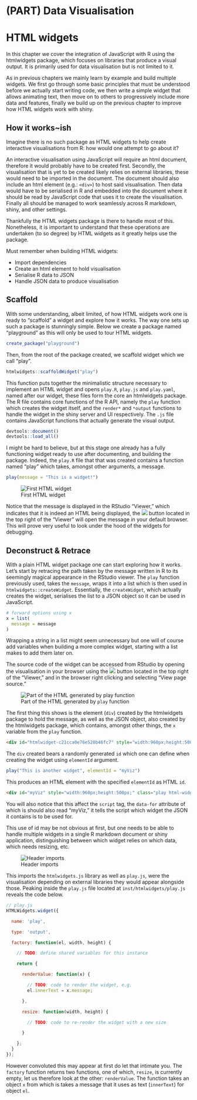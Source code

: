 # (PART) Data Visualisation {-}

# HTML widgets {-}

In this chapter we cover the integration of JavaScript with R using the htmlwidgets package, which focuses on libraries that produce a visual output. It is primarily used for data visualisation but is not limited to it.

As in previous chapters we mainly learn by example and build multiple widgets. We first go through some basic principles that must be understood before we actually start writing code, we then write a simple widget that allows animating text, then move on to others to progressively include more data and features, finally we build up on the previous chapter to improve how HTML widgets work with shiny.

## How it works~ish {-}

Imagine there is no such package as HTML widgets to help create interactive visualisations from R: how would one attempt to go about it?

An interactive visualisation using JavaScript will require an html document, therefore it would probably have to be created first. Secondly, the visualisation that is yet to be created likely relies on external libraries, these would need to be imported in the document. The document should also include an html element (e.g.: `<div>`) to host said visualisation. Then data would have to be serialised in R and embedded into the document where it should be read by JavaScript code that uses it to create the visualisation. Finally all should be managed to work seamlessly across R markdown, shiny, and other settings.

Thankfully the HTML widgets package is there to handle most of this. Nonetheless, it is important to understand that these operations are undertaken (to so degree) by HTML widgets as it greatly helps use the package.

Must remember when building HTML widgets:

- Import dependencies
- Create an html element to hold visualisation
- Serialise R data to JSON
- Handle JSON data to produce visualisation

## Scaffold

With some understanding, albeit limited, of how HTML widgets work one is ready to "scaffold" a widget and explore how it works. The way one sets up such a package is stunningly simple. Below we create a package named "playground" as this will only be used to tour HTML widgets.

```r
create_package("playground")
```

Then, from the root of the package created, we scaffold widget which we call "play".

```r
htmlwidgets::scaffoldWidget("play")
```

This function puts together the minimalistic structure necessary to implement an HTML widget and opens `play.R`, `play.js` and `play.yaml`, named after our widget, these files form the core an htmlwidgets package. The R file contains core functions of the R API, namely the `play` function which creates the widget itself, and the `render*` and `*output` functions to handle the widget in the shiny server and UI respectively. The `.js` file contains JavaScript functions that actually generate the visual output. 

```r
devtools::document()
devtools::load_all()
```

I might be hard to believe, but at this stage one already has a fully functioning widget ready to use after documenting, and building the package. Indeed, the `play.R` file that that was created contains a function named "play" ẁhich takes, amongst other arguments, a message.  

```r
play(message = "This is a widget!")
```

![First HTML widget](images/playground-1.png)

Notice that the message is displayed in the RStudio "Viewer," which indicates that it is indeed an HTML being displayed, the ![](images/open-in-browser.png) button located in the top right of the "Viewer" will open the message in your default browser. This will prove very useful to look under the hood of the widgets for debugging.

## Deconstruct & Retrace

With a plain HTML widget package one can start exploring how it works. Let's start by retracing the path taken by the message written in R to its seemingly magical appearance in the RStudio viewer. The `play` function previously used, takes the `message`, wraps it into a list which is then used in `htmlwidgets::createWidget`. Essentially, the `createWidget`, which actually creates the widget, serialises the list to a JSON object so it can be used in JavaScript.

```r
# forward options using x
x = list(
  message = message
)
```

Wrapping a string in a list might seem unnecessary but one will of course add variables when building a more complex widget, starting with a list makes to add them later on. 

The source code of the widget can be accessed from RStudio by opening the visualisation in your browser using the ![](images/open-in-browser.png) button located in the top right of the "Viewer," and in the browser right clicking and selecting "View page source."

![Part of the HTML generated by `play` function](images/playground-source.png)

The first thing this shows is the element (`div`) created by the htmlwidgets package to hold the message, as well as the JSON object, also created by the htmlwidgets package, which contains, amongst other things, the `x` variable from the `play` function.

```html
<div id="htmlwidget-c21cca0e76e520b46fc7" style="width:960px;height:500px;" class="play html-widget"></div>
```

The `div` created bears a randomly generated `id` which one can define when creating the widget using `elementId` argument.

```r
play("This is another widget", elementId = "myViz")
```

This produces an HTML element with the specified `elementId` as HTML `id`.

```html
<div id="myViz" style="width:960px;height:500px;" class="play html-widget"></div>
```

You will also notice that this affect the `script` tag, the `data-for` attribute of which is should also read "myViz," it tells the script which widget the JSON it contains is to be used for.

<script type="application/json" data-for="myViz">{"x":{"message":"This is a widget!"},"evals":[],"jsHooks":[]}</script>

This use of id may be not obvious at first, but one needs to be able to handle multiple widgets in a single R markdown document or shiny application, distinguishing between which widget relies on which data, which needs resizing, etc. 

![Header imports](images/playground-deps.png)

This imports the `htmlwidgets.js` library as well as `play.js`, were the visualisation depending on external libraries they would appear alongside those. Peaking inside the `play.js` file located at `inst/htmlwidgets/play.js` reveals the code below.

```js
// play.js
HTMLWidgets.widget({

  name: 'play',

  type: 'output',

  factory: function(el, width, height) {

    // TODO: define shared variables for this instance

    return {

      renderValue: function(x) {

        // TODO: code to render the widget, e.g.
        el.innerText = x.message;

      },

      resize: function(width, height) {

        // TODO: code to re-render the widget with a new size

      }

    };
  }
});
```

However convoluted this may appear at first do let that intimate you. The `factory` function returns two functions, one of which, `resize`, is currently empty, let us therefore look at the other: `renderValue`. The function takes an object `x` from which is takes a message that it uses as text (`innerText`) for object `el`.
